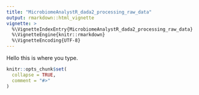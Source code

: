 ```yaml
---
title: "MicrobiomeAnalystR_dada2_processing_raw_data"
output: rmarkdown::html_vignette
vignette: >
  %\VignetteIndexEntry{MicrobiomeAnalystR_dada2_processing_raw_data}
  %\VignetteEngine{knitr::rmarkdown}
  %\VignetteEncoding{UTF-8}
---
```


Hello this is where you type.

```r
knitr::opts_chunk$set(
  collapse = TRUE,
  comment = "#>"
)
```

```r
```
